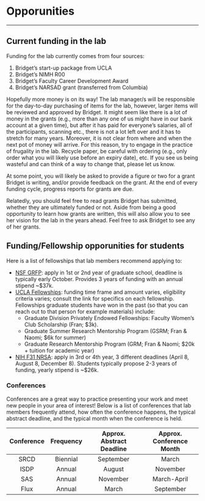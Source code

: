 # Opporunities

----------

## Current funding in the lab
Funding for the lab currently comes from four sources:

1. Bridget’s start-up package from UCLA
2. Bridget’s NIMH R00
3. Bridget's Faculty Career Development Award
4. Bridget's NARSAD grant (transferred from Columbia)

Hopefully more money is on its way! The lab manager/s will be responsible for the day-to-day purchasing of items for the lab, however, larger items will be reviewed and approved by Bridget. It might seem like there is a lot of money in the grants (e.g., more than any one of us might have in our bank account at a given time), but after it has paid for everyone’s salaries, all of the participants, scanning etc., there is not a lot left over and it has to stretch for many years. Moreover, it is not clear from where and when the next pot of money will arrive. For this reason, try to engage in the practice of frugality in the lab. Recycle paper, be careful with ordering (e.g., only order what you will likely use before an expiry date), etc. If you see us being wasteful and can think of a way to change that, please let us know.
 
At some point, you will likely be asked to provide a figure or two for a grant Bridget is writing, and/or provide feedback on the grant. At the end of every funding cycle, progress reports for grants are due.
 
Relatedly, you should feel free to read grants Bridget has submitted, whether they are ultimately funded or not. Aside from being a good opportunity to learn how grants are written, this will also allow you to see her vision for the lab in the years ahead. Feel free to ask Bridget to see any of her grants.

## Funding/Fellowship opporunities for students

Here is a list of fellowships that lab members recommend applying to:

* [NSF GRFP](https://www.nsfgrfp.org/): apply in 1st or 2nd year of graduate school, deadline is typically early October. Provides 3 years of funding with an annual stipend ~$37k. 
* [UCLA Fellowships](https://grad.ucla.edu/asis/stusup/gradsupport.pdf): funding time frame and amount varies, eligibility criteria varies; consult the link for specifics on each fellowship. Fellowships graduate students have won in the past (so that you can reach out to that person for example materials) include:
  + Graduate Division Privately Endowed Fellowships: Faculty Women's Club Scholarship (Fran; $3k).
  + Graduate Summer Research Mentorship Program (GSRM; Fran & Naomi; $6k for summer)
  + Graduate Research Mentorship Program (GRM; Fran & Naomi; $20k + tuition for academic year)
* [NIH F31 NRSA](https://www.nia.nih.gov/research/training/f31-individual-fellowships-phd-students): apply in 3rd or 4th year, 3 different deadlines (April 8, August 8, December 8). Students typically propose 2-3 years of funding, yearly stipend is ~$26k.  


### Conferences

Conferences are a great way to practice presenting your work and meet new people in your area of interest! Below is a list of conferences that lab members frequently attend, how often the conference happens, the typical abstract deadline, and the typical month when the conference is held. 

| Conference | Frequency | Approx. Abstract Deadline | Approx. Conference Month |
|:----------:|:---------:|:-------------------------:|:------------------------:|
| SRCD       | Biennial  | September                 | March                    |
| ISDP       | Annual    | August                    | November                 |
| SAS        | Annual    | November                  | March-April               |
| Flux       | Annual    | March                     | September                | 
